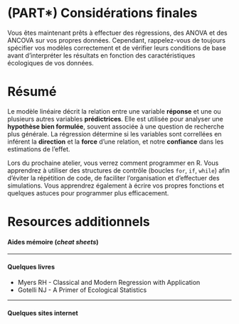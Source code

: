 # (PART\*) Considérations finales {-}

Vous êtes maintenant prêts à effectuer des régressions, des
ANOVA et des ANCOVA sur vos propres données. Cependant, rappelez-vous de
toujours spécifier vos modèles correctement et de vérifier leurs
conditions de base avant d'interpréter les résultats en fonction des
caractéristiques écologiques de vos données.

# Résumé

Le modèle linéaire décrit la relation entre une variable **réponse** et une ou plusieurs autres variables **prédictrices**. Elle est utilisée pour analyser une **hypothèse bien formulée**, souvent associée à une question de recherche plus générale. La régression détermine si les variables sont correllées en inférent la **direction** et la **force** d'une relation, et notre **confiance** dans les estimations de l'effet.

Lors du prochaine atelier, vous verrez comment programmer en R. Vous apprendrez à utiliser des structures de contrôle (boucles `for`, `if`, `while`) afin d'éviter la répétition de code, de faciliter l'organisation et d'effectuer des simulations. Vous apprendrez également à écrire vos propres fonctions et quelques astuces pour programmer plus efficacement.

# Resources additionnels

#### Aides mémoire (*cheat sheets*)


------------------------------------------------------------------------

#### Quelques livres

-   Myers RH - Classical and Modern Regression with Application
-   Gotelli NJ - A Primer of Ecological Statistics

------------------------------------------------------------------------

#### Quelques sites internet

